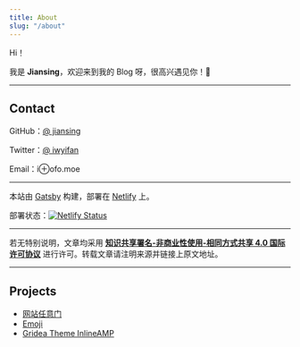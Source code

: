```yaml
---
title: About
slug: "/about"
---
```


Hi！

我是 **Jiansing**，欢迎来到我的 Blog 呀，很高兴遇见你！🤝

------



## Contact

GitHub：[@ jiansing](https://github.com/jiansing)

Twitter：[@ iwyifan](https://twitter.com/iwyifan)

Email：i⊕ofo.moe

------

本站由 [Gatsby](https://www.gatsbyjs.org/) 构建，部署在 [Netlify](https://www.netlify.com/) 上。

部署状态：[![Netlify Status](https://api.netlify.com/api/v1/badges/9d70da6e-100a-412a-9807-93daa0aa08de/deploy-status)](https://app.netlify.com/sites/ohblog/deploys)

------

若无特别说明，文章均采用 [**知识共享署名-非商业性使用-相同方式共享 4.0 国际许可协议**](https://creativecommons.org/licenses/by-nc-sa/4.0/) 进行许可。转载文章请注明来源并链接上原文地址。

------



## Projects

- [网站任意门](https://gate.ofo.moe/)
- [Emoji](https://ofo.moe/)
- [Gridea Theme InlineAMP](https://github.com/jiansing/gridea-theme-inlineamp)

<script>
    var HTMLcontents = document.getElementsByClassName("post-detail-body")[0].innerHTML;
    HTMLcontents = HTMLcontents.replace(/⊕/g, '@');
    document.getElementsByClassName("post-detail-body")[0].innerHTML = HTMLcontents;
</script>

